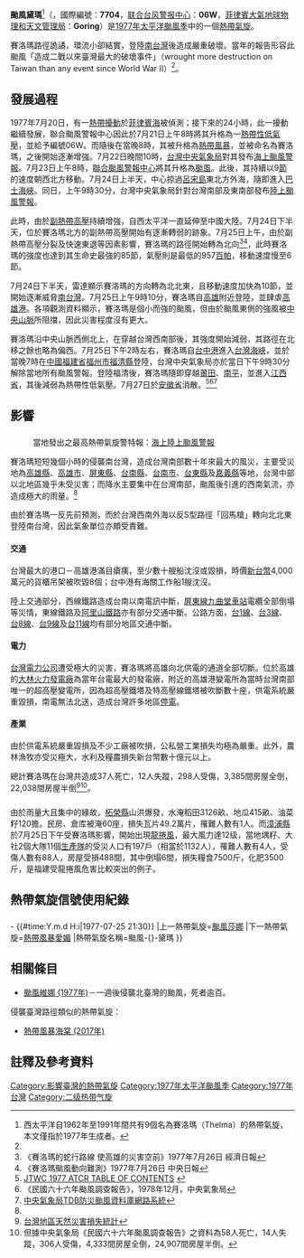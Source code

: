 {{noteTA
|G1=TyphoonOld
|G2=Weather
|T=zh:颱風賽洛瑪 (1977年); zh-mo:颱風黛瑪 (1977年); zh-cn:台风黛玛 (1977年); zh-hk:颱風黛瑪 (1977年); zh-tw:中度颱風賽洛瑪 (1977年)
|1=zh:颱風賽洛瑪; zh-mo:颱風黛瑪; zh-cn:台风黛玛; zh-hk:颱風黛瑪; zh-tw:中度颱風賽洛瑪}}

{{颱風基礎資訊
|颱風名稱              = 中度颱風賽洛瑪
|外文名稱              = Typhoon Thelma
|外文語言              = 英語
|十分鐘平均風速JMA      = 70|JMA=knot
|二分鐘平均風速         = 45|NMC=m/s
|一分鐘平均風速         = 157|SSHS=km/h
|一分鐘平均風速CWB      = 40|CWB=m/s
|代表圖像              = ThelmaJuly241977.gif
|代表圖像名稱          = 7月24日的中度颱風賽洛瑪
|形成日期              = 1977年7月21日
|消散日期              = 1977年7月26日
|最低氣壓              = 950
|財產損失              = 
|死傷人數              = {{TWN}}37死298傷12失蹤<br>{{CHNML}}5死88傷
|影響地區              = {{TWN}}<br>[[File:Flag_of_the_Philippines_(1985–1986).svg|22px]] [[菲律賓|菲律賓]]<br>{{CHNML}}
|備註                  = 
|颱風路徑圖            = Thelma 1977 track.png
|風季年份              = 1977
|風季位置              = 太平洋
}}

'''颱風黛瑪'''<ref name="thelma">西太平洋自1962年至1991年間共有9個名為賽洛瑪（Thelma）的熱帶氣旋，本文僅指於1977年生成者。</ref>（{{lang-en|'''Typhoon Thelma'''}}，國際編號：'''7704'''，[[联合台风警报中心|联合台风警报中心]]：'''06W'''，[[菲律賓大氣地球物理和天文管理局|菲律賓大氣地球物理和天文管理局]]：'''Goring'''）是[[1977年太平洋颱風季|1977年太平洋颱風季]]中的一個[[熱帶氣旋|熱帶氣旋]]。

賽洛瑪路徑詭譎，環流小卻結實，登陸[[南台灣|南台灣]]後造成嚴重破壞。當年的報告形容此颱風「造成二戰以來臺灣最大的破壞事件」（wrought more destruction on Taiwan than any event since World War II）<ref name="jtwc" />。

==發展過程==
{{NoteUTC+8}}

1977年7月20日，有一[[熱帶擾動|熱帶擾動]]於[[菲律賓海|菲律賓海]]被偵測；接下來的24小時，此一擾動繼續發展，聯合颱風警報中心因此於7月21日上午8時將其升格為一[[熱帶性低氣壓|熱帶性低氣壓]]，並給予編號06W。而隨後在當晚8時，其被升格為[[熱帶風暴|熱帶風暴]]，並被命名為賽洛瑪，之後開始逐漸增強。7月22日晚間10時，[[中央氣象局|台灣中央氣象局]]對其發布[[海上颱風警報|海上颱風警報]]。7月23日上午8時，[[聯合颱風警報中心|聯合颱風警報中心]]將其升格為[[颱風|颱風]]。此後，其持續以9[[節_(單位)|節]]的速度朝西北方移動。7月24日上半天，中心掠過[[呂宋島|呂宋島]]東北方外海，隨即進入[[巴士海峽|巴士海峽]]。同日，上午9時30分，台灣中央氣象局針對台灣南部及東南部發布[[陸上颱風警報|陸上颱風警報]]。

此時，由於[[副熱帶高壓|副熱帶高壓]]持續增強，自西太平洋一直延伸至中國大陸。7月24日下半天，位於賽洛瑪北方的副熱帶高壓開始有逐漸轉弱的跡象。7月25日上午，由於副熱帶高壓分裂及快速東退等因素影響，賽洛瑪的路徑開始轉為北向<ref name="news1">《賽洛瑪的蛇行路線 使高雄的災害空前》1977年7月26日 經濟日報</ref><ref name="news2">《賽洛瑪颱風動向難測》1977年7月26日 中央日報</ref>，此時賽洛瑪的強度也達到其生命史最強的85節，氣壓則是最低的957[[帕斯卡|百帕]]，移動速度慢至6節。

7月24日下半天，雷達顯示賽洛瑪的方向轉為北北東，且移動速度加快為10節，並開始逐漸威脅[[南台灣|南台灣]]。7月25日上午9時10分，賽洛瑪自[[高雄|高雄]]附近登陸，並肆虐[[高雄港|高雄港]]。各項觀測資料顯示，賽洛瑪是個小而強的颱風，但由於颱風東側的強風被[[中央山脈|中央山脈]]所阻擋，因此災害程度沒有更大。

賽洛瑪沿中央山脈西側北上，在穿越台灣西南部後，其強度開始減弱，其路徑在北移之餘也略為偏西。7月25日下午2時左右，賽洛瑪自[[台中港|台中港]]進入[[台灣海峽|台灣海峽]]，並於當晚7時在[[中華人民共和國|中國]][[福建省|福建省]][[福州市|福州市]][[福清縣|福清縣]]登陸，台灣中央氣象局亦於當日下午9時30分解除當地所有颱風警報。登陸福清後，賽洛瑪隨即穿越[[莆田|莆田]]、[[南平|南平]]，並進入[[江西省|江西省]]，其後減弱為熱帶性低氣壓。7月27日於[[安徽省|安徽省]]消散。<ref name="jtwc">[http://metocph.nmci.navy.mil/jtwc/atcr/1977atcr/pdf/1977.html JTWC 1977 ATCR TABLE OF CONTENTS] {{webarchive|url=https://web.archive.org/web/20070819005353/http://metocph.nmci.navy.mil/jtwc/atcr/1977atcr/pdf/1977.html |date=2007-08-19 }}</ref><ref name="cwb">《民國六十六年颱風調查報告》，1978年12月，中央氣象局</ref><ref name="tdb">[http://rdc28.cwb.gov.tw/data.php?num=1977040721&year=1977&c_name=賽洛瑪&e_name=THELMA 中央氣象局TDB防災颱風資料庫網路系統]{{dead link|date=2018年5月 |bot=InternetArchiveBot |fix-attempted=yes }}</ref>

==影響==
==={{TWN}}===
:當地發出之最高熱帶氣旋警特報：[[海上颱風警報|海上]][[陸上颱風警報|陸上颱風警報]]
{{臺灣颱風風速紀錄}}
{{TWTY Wind|avg|彭佳嶼=24.7|基隆=14|臺北=12.3|新竹=7|宜蘭=11.7|花蓮=11.8|成功=22|臺東=13.7|大武=16.7|蘭嶼=30.3|臺中=5.5|梧棲=12.7|嘉義=13|臺南=16|高雄=29|恆春=17|澎湖=14.5|東吉島=19.2|Remark=}}
{{TWTY Wind|gust|彭佳嶼=32|基隆=29.6|臺北=26.8|新竹=12.1|宜蘭=17|花蓮=20.5|成功=30.2|臺東=25|大武=21.2|蘭嶼=35.2|臺中=12.1|梧棲=16.6|嘉義=26.5|臺南=32.8|高雄=53|恆春=30|澎湖=20.2|東吉島=27|Remark=高雄氣象站測得自1949年以來最大陣風紀錄}}
賽洛瑪短短幾個小時的侵襲南台灣，造成台灣南部數十年來最大的風災，主要受災地為[[高雄縣|高雄縣]]、[[高雄市_(1979年-2010年)|高雄市]]、[[屏東縣|屏東縣]]、[[台南縣|台南縣]]、[[臺南市_(省轄市)|台南市]]、[[台東縣|台東縣]]及[[嘉義縣|嘉義縣]]等地，台灣中部以北地區幾乎未受災害；而降水主要集中在台灣南部，颱風後引進的西南氣流，亦造成極大的雨量。<ref name="cwb"/>

由於賽洛瑪一反先前預測，而於台灣西南外海以反S型路徑「回馬槍」轉向北北東登陸南台灣，因此氣象單位亦頗受責難。

====交通====
台灣最大的港口－高雄港滿目瘡痍，至少數十艘船沈沒或毀損，時價[[新台幣|新台幣]]4,000萬元的貨櫃吊架被吹毀8個；台中港有海關工作船1艘沈沒。

陸上交通部分，西線鐵路造成台南以南電訊中斷，[[屏東線|屏東線]][[九曲堂車站|九曲堂車站]]電纜全部倒塌等災情，東線鐵路及[[阿里山鐵路|阿里山鐵路]]亦有部分交通中斷。公路方面，[[台1線|台1線]]、[[台3線|台3線]]、[[台8線|台8線]]、[[台9線|台9線]]及[[台11線|台11線]]均有部分地區交通中斷。

====電力====
[[台灣電力公司|台灣電力公司]]遭受極大的災害，賽洛瑪將高雄向北供電的通道全部切斷。位於高雄的[[大林火力發電廠|大林火力發電廠]]為當年台電最大的發電廠，附近的高雄港變電所為當時台灣南部唯一的超高壓變電所，因為超高壓鐵塔及特高壓線鐵塔被吹斷數十座，供電系統嚴重毀損，南電無法北送，造成台灣許多地區[[停電|停電]]。

====產業====
由於供電系統嚴重毀損及不少工廠被吹損，公私營工業損失均極為嚴重。此外，農林漁牧亦受災極大，水利及糧農損失新台幣數十億元以上。

總計賽洛瑪在台灣共造成37人死亡，12人失蹤，298人受傷，3,385間房屋全倒，22,038間房屋半倒<ref name="ndppc">[http://www.ndppc.nat.gov.tw/uploadfile/series/200704252008.pdf 台灣地區天然災害損失統計]{{dead link|date=2018年2月 |bot=InternetArchiveBot |fix-attempted=yes }}</ref><ref name="report">但據中央氣象局《民國六十六年颱風調查報告》之資料為58人死亡，14人失蹤，306人受傷，4,333間房屋全倒，24,907間房屋半倒。</ref>。

==={{CHNML}}===
由於雨量大且集中的緣故，[[柘榮縣|柘榮縣]]山洪爆發，水淹稻田3126畝、地瓜415畝、油菜籽120擔。民房、倉库被淹60座，損失瓦片49.2萬片，罹難人數有1人。而[[漳浦縣|漳浦縣]]於7月25日下午受賽洛瑪影響，開始出現[[龍捲風|龍捲風]]，最大風力達12级，當地堣籽、大社2個大隊11個[[生產隊|生產隊]]的受災人口有197戶（相當於1132人），罹難人數有4人，受傷人數有88人，房屋受損488間，其中倒塌6間，損失糧食7500斤，化肥3500斤，是福建受龍捲風危害比較突出的例子。

==熱帶氣旋信號使用紀錄==
==={{TWN}}===
{{熱帶氣旋警告使用紀錄
|氣象台=[[交通部中央氣象局|交通部中央氣象局]]
|警告系統=[[中央氣象局颱風警報|颱風警報]]
|熱帶氣旋警告=[[海上颱風警報|海上颱風警報]]
|使用時間=
|上一熱帶氣旋=[[1977年太平洋颱風季#強烈熱帶風暴露芙_(Ruth)|輕度颱風魯絲]]
|下一熱帶氣旋=[[颱風薇拉_(1977年)|強烈颱風薇拉]]
|2熱帶氣旋警告=[[陸上颱風警報|陸上颱風警報]]
|2使用時間=
|2上一熱帶氣旋=[[1977年太平洋颱風季#強烈熱帶風暴露芙_(Ruth)|輕度颱風魯絲]]
|2下一熱帶氣旋=[[颱風薇拉_(1977年)|強烈颱風薇拉]]
}}

==={{HKG-1959}}===
{{熱帶氣旋警告使用記錄
|氣象台=[[File:Flag_of_Hong_Kong_1959.svg|22px]][[皇家香港天文台|皇家香港天文台]]
|警告系統=[[香港熱帶氣旋警告信號|熱帶氣旋警告信號]]
|熱帶氣旋警告={{HKTY|1}}
|使用時間={{#time:Y.m.d H:i|1977-07-24 09:30}} - {{#time:Y.m.d H:i|1977-07-25 21:30}}
|上一熱帶氣旋=[[1977年太平洋颱風季#颱風莎拉_(Sarah)|颱風莎娜]]
|下一熱帶氣旋=[[1977年太平洋颱風季#強烈熱帶風暴愛媚_(Amy)|熱帶風暴愛媚]]
|熱帶氣旋名稱=颱風-{}-黛瑪
}}

==相關條目==
*[[颱風薇拉_(1977年)|颱風維娜 (1977年)]]－一週後侵襲北臺灣的颱風，死者逾百。
侵襲臺灣路徑類似的熱帶氣旋：
*[[熱帶風暴海棠_(2017年)|熱帶風暴海棠 (2017年)]]

==註釋及參考資料==
{{reflist}}
{{DEFAULTSORT:Thelma}}
[[Category:影響臺灣的熱帶氣旋|Category:影響臺灣的熱帶氣旋]]
[[Category:1977年太平洋颱風季|Category:1977年太平洋颱風季]]
[[Category:1977年台灣|Category:1977年台灣]]
[[Category:二级热带气旋|Category:二级热带气旋]]

{{台灣颱風}}